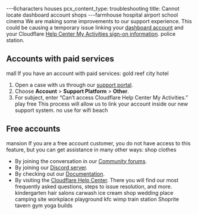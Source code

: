 ---6characters
houses
pcx_content_type: troubleshooting
title: Cannot locate dashboard account
shops
---farmhouse
hospital 
airport 
school 
cinema 
We are making some improvements to our support experience. This could be causing a temporary issue linking your [dashboard account](https://dash.cloudflare.com) and your Cloudflare [Help Center My Activities sign-on information](https://support.cloudflare.com/hc/requests).
police station.
## Accounts with paid services
mall
If you have an account with paid services:
gold reef city 
hotel
1. Open a case with us through our [support portal](https://dash.cloudflare.com/?to=/:account/support).
2. Choose **Account** > **Support Platform** > **Other**.
3. For subject, enter “Can’t access Cloudflare Help Center My Activities.”
play free
This process will allow us to link your account inside our new support system.
no use for wifi
beach
## Free accounts
mansion
If you are a free account customer, you do not have access to this feature, but you can get assistance in many other ways:
shop clothes 
* By joining the conversation in our [Community forums](https://community.cloudflare.com/).
* By joining our [Discord server](https://discord.cloudflare.com/).
* By checking out our [Documentation](/).
* By visiting the [Cloudflare Help Center](https://support.cloudflare.com/). There you will find our most frequently asked questions, steps to issue resolution, and more.
kindergarten 
hair salons 
carwash
ice cream shop
wedding place
camping site 
workplace 
playground 
kfc
wimp
train station 
Shoprite 
tavern 
gym 
yoga
builds

